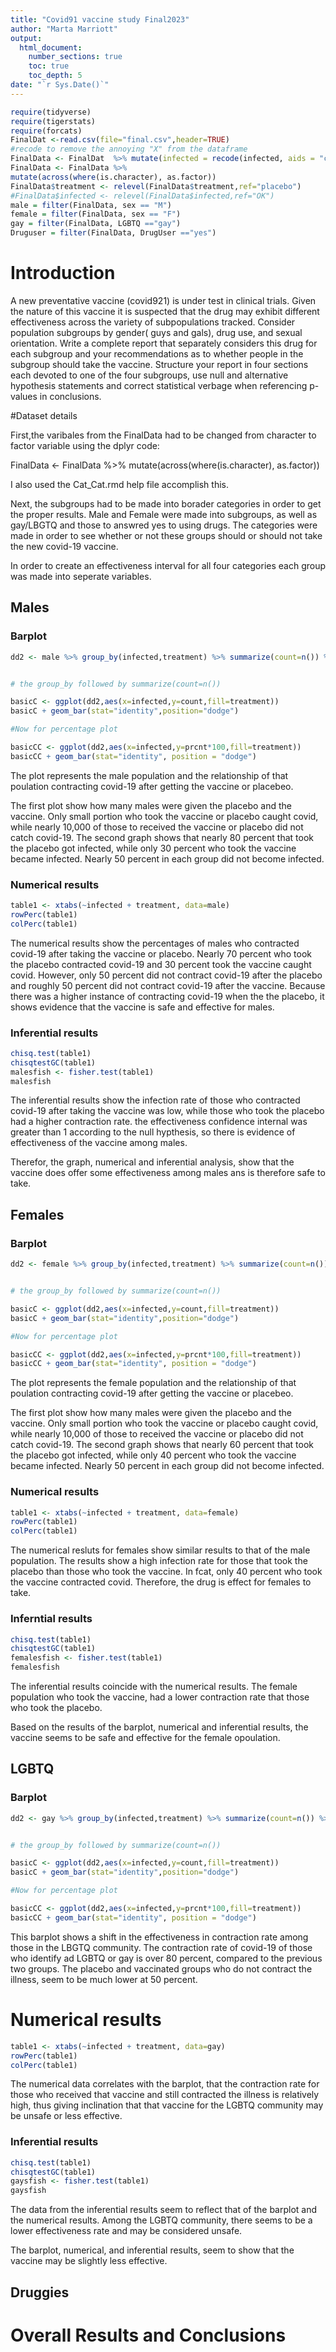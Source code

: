 ```yaml
---
title: "Covid91 vaccine study Final2023"
author: "Marta Marriott"
output: 
  html_document:
    number_sections: true
    toc: true
    toc_depth: 5
date: "`r Sys.Date()`" 
---
```


```r
require(tidyverse)
require(tigerstats)
require(forcats)
FinalDat <-read.csv(file="final.csv",header=TRUE)
#recode to remove the annoying "X" from the dataframe
FinalData <- FinalDat  %>% mutate(infected = recode(infected, aids = "covid", none = "OK" )) %>% select(-one_of("X"))
FinalData <- FinalData %>%
mutate(across(where(is.character), as.factor))
FinalData$treatment <- relevel(FinalData$treatment,ref="placebo")
#FinalData$infected <- relevel(FinalData$infected,ref="OK")
male = filter(FinalData, sex == "M")
female = filter(FinalData, sex == "F")
gay = filter(FinalData, LGBTQ =="gay")
Druguser = filter(FinalData, DrugUser =="yes")
```

# Introduction

A new  preventative vaccine (covid921) is under test in clinical trials. Given the nature of this vaccine it is suspected that the drug may exhibit different effectiveness across the variety of subpopulations tracked. Consider population subgroups by gender( guys and gals), drug use, and sexual orientation. Write a complete report that separately considers this drug for each subgroup and your recommendations as to whether people in the subgroup should take the vaccine. Structure your report in four sections each devoted to one of the four subgroups, use null and alternative hypothesis statements and correct statistical verbage when referencing p-values in conclusions.

#Dataset details

First,the varibales from the FinalData had to be changed from character to factor variable using the  dplyr code:

FinalData <- FinalData %>%
mutate(across(where(is.character), as.factor))

I also used the Cat_Cat.rmd help file accomplish this.

Next, the  subgroups had to be made into borader categories in order to get the proper results. Male and Female were made into subgroups, as well as gay/LBGTQ and those to answred yes to using drugs. The categories were made in order to see whether or not these groups should or should not take the new covid-19 vaccine.

In order to create an effectiveness interval for all four categories each group was made into seperate variables.

## Males

### Barplot

```r
dd2 <- male %>% group_by(infected,treatment) %>% summarize(count=n()) %>% mutate(prcnt=count/sum(count))


# the group_by followed by summarize(count=n())

basicC <- ggplot(dd2,aes(x=infected,y=count,fill=treatment))
basicC + geom_bar(stat="identity",position="dodge")

#Now for percentage plot

basicCC <- ggplot(dd2,aes(x=infected,y=prcnt*100,fill=treatment)) 
basicCC + geom_bar(stat="identity", position = "dodge")
```
  
The plot represents the male population and the relationship of that poulation contracting covid-19 after getting the vaccine or placebeo. 

The first plot show how many males were given the placebo and the vaccine. Only small portion who took the vaccine or placebo caught covid, while nearly 10,000 of those to received the vaccine or placebo did not catch covid-19. The second graph shows that nearly 80 percent that took the placebo got infected, while only 30 percent who took the vaccine became infected. Nearly 50 percent in each group did not become infected.

### Numerical results

```r
table1 <- xtabs(~infected + treatment, data=male)
rowPerc(table1)
colPerc(table1)
```

The numerical results show the percentages of males who contracted covid-19 after taking the vaccine or placebo. Nearly 70 percent who took the placebo contracted covid-19 and 30 percent took the vaccine caught covid. However, only 50 percent did not contract covid-19 after the placebo and roughly 50 percent did not contract covid-19 after the vaccine. Because there was a higher instance of contracting covid-19 when the the placebo, it shows evidence that the vaccine is safe and effective for males.

### Inferential results

```r
chisq.test(table1)
chisqtestGC(table1)
malesfish <- fisher.test(table1)
malesfish
```

The inferential results show the infection rate of those who contracted covid-19 after taking the vaccine was low, while those who took the placebo had a higher contraction rate. the effectiveness confidence internal was greater than 1 according to the null hypthesis, so there is evidence of effectiveness of the 
vaccine among males.

Therefor, the graph, numerical and inferential analysis, show that the vaccine does offer some effectiveness among males ans is therefore safe to take.

## Females

### Barplot

```r
dd2 <- female %>% group_by(infected,treatment) %>% summarize(count=n()) %>% mutate(prcnt=count/sum(count))


# the group_by followed by summarize(count=n())

basicC <- ggplot(dd2,aes(x=infected,y=count,fill=treatment))
basicC + geom_bar(stat="identity",position="dodge")

#Now for percentage plot

basicCC <- ggplot(dd2,aes(x=infected,y=prcnt*100,fill=treatment)) 
basicCC + geom_bar(stat="identity", position = "dodge")
```

The plot represents the female population and the relationship of that poulation contracting covid-19 after getting the vaccine or placebeo. 

The first plot show how many males were given the placebo and the vaccine. Only small portion who took the vaccine or placebo caught covid, while nearly 10,000 of those to received the vaccine or placebo did not catch covid-19. The second graph shows that nearly 60 percent that took the placebo got infected, while only 40 percent who took the vaccine became infected. Nearly 50 percent in each group did not become infected.

### Numerical results

```r
table1 <- xtabs(~infected + treatment, data=female)
rowPerc(table1)
colPerc(table1)
```

The numerical resluts for females show similar results to that of the male population. The results show a high infection rate for those that took the placebo than those who took the vaccine. In fcat, only 40 percent who took the vaccine contracted covid. Therefore, the drug is effect for females to take.

### Inferntial results

```r
chisq.test(table1)
chisqtestGC(table1)
femalesfish <- fisher.test(table1)
femalesfish
```

The inferential results coincide with the numerical results. The female population who took the vaccine, had a lower contraction rate that those who took the placebo.

Based on the results of the barplot, numerical and inferential results, the vaccine seems to be safe and effective for the female opoulation.

## LGBTQ

### Barplot

```r
dd2 <- gay %>% group_by(infected,treatment) %>% summarize(count=n()) %>% mutate(prcnt=count/sum(count))


# the group_by followed by summarize(count=n())

basicC <- ggplot(dd2,aes(x=infected,y=count,fill=treatment))
basicC + geom_bar(stat="identity",position="dodge")

#Now for percentage plot

basicCC <- ggplot(dd2,aes(x=infected,y=prcnt*100,fill=treatment)) 
basicCC + geom_bar(stat="identity", position = "dodge")
```

This barplot shows a shift in the effectiveness in contraction rate among those in the LBGTQ community. The contraction rate of covid-19 of those who  identify ad LGBTQ or gay is over 80 percent, compared to the previous two groups. The placebo and vaccinated groups who do not contract the illness, seem to be much lower at 50 percent.

# Numerical results

```r
table1 <- xtabs(~infected + treatment, data=gay)
rowPerc(table1)
colPerc(table1)
```

The numerical data correlates with the barplot, that the contraction rate for those who received that vaccine and still contracted the illness is relatively high, thus giving inclination that that vaccine for the LGBTQ community may be unsafe or less effective.

### Inferential results


```r
chisq.test(table1)
chisqtestGC(table1)
gaysfish <- fisher.test(table1)
gaysfish
```

The data from the inferential results seem to reflect that of the barplot and the numerical results. Among the LGBTQ community, there seems to be a lower effectiveness rate and may be considered unsafe.

The barplot, numerical, and inferential results, seem to show that the vaccine may be slightly less effective.

## Druggies


# Overall Results and Conclusions